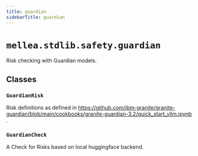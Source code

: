 ```yaml
---
title: guardian
sidebarTitle: guardian
---
```


# `mellea.stdlib.safety.guardian`


Risk checking with Guardian models.

## Classes

### `GuardianRisk`


Risk definitions as defined in https://github.com/ibm-granite/granite-guardian/blob/main/cookbooks/granite-guardian-3.2/quick_start_vllm.ipynb .


### `GuardianCheck`


A Check for Risks based on local huggingface backend.

